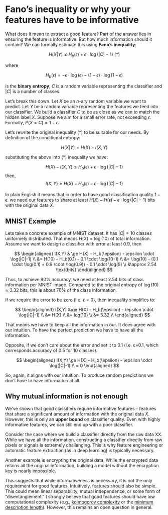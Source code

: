 # Fano's inequality or why your features have to be informative

What does it mean to extract a good feature? Part of the answer lies in ensuring the feature is informative. But how much information should it contain? We can formally estimate this using **Fano's inequality**:

$$
H(X|Y) \le H_{b}(\epsilon) + \epsilon \cdot \log(|C|-1) \text{   (*)}
$$

where

$$
H_b(\epsilon) = -\epsilon \cdot \log(\epsilon)-(1-\epsilon) \cdot \log(1-\epsilon)
$$

is the **binary entropy**, $C$ is a random variable representing the classifier and $|C|$ is a number of classes.

Let's break this down. Let $X$ be an $n$-ary random variable we want to predict. Let $Y$ be a random variable representing the features we feed into our classifier. We build a classifier $C$ to be as close as we can to match the hidden label $X$. Suppose we aim for a small error rate, not exceeding $\epsilon$. Formally, $P(X=C)=1-\epsilon$.

Let's rewrite the original inequality (*) to be suitable for our needs. By definition of the conditional entropy:

$$
H(X|Y) = H(X) - I(X,Y)
$$

substituting the above into (*) inequality we have:

$$
H(X) - I(X,Y) \le H_b(\epsilon) + \epsilon \cdot \log(|C|-1)
$$
then,
$$
I(X,Y) \ge H(X) - H_b(\epsilon) - \epsilon \cdot \log(|C|-1)
$$

In plain English it means that in order to have good classification quality $1-\epsilon$. we need our features to share at least $H(X) - H(\epsilon) - \epsilon \cdot \log(|C|-1)$ bits with the original data $X$.

## MNIST Example

Lets take a concrete example of MNIST dataset. It has $|C|=10$ classes uniformely distributed. That means $H(X) = \log(10)$ of total information. Assume we want to design a classifier with error at least $0.9$, then

$$
\begin{aligned}
I(X,Y) 	& \ge H(X) - H_b(\epsilon) - \epsilon \cdot \log(|C|-1) \\
	&= H(10) - H_b(0.1) - 0.1 \cdot \log(10-1) \\
	&= \log(10) - (0.1 \cdot \log(0.1) + 0.9 \cdot \log(0.9)) - 0.1 \cdot \log(9) \\
	&\approx 2.54 \text{bits}
\end{aligned}
$$

Thus, to achieve 90% accuracy, we need at least $2.54$ bits of class information per MNIST image. Compared to the original entropy of $\log(10) \approx 3.32$ bits, this is about 76% of the class information.

If we require the error to be zero (i.e. $\epsilon=0$), then inequality simplifies to:

$$
\begin{aligned}
I(X,Y) 	&\ge H(X) - H_b(\epsilon) - \epsilon \cdot \log(|C|-1) \\
	&= H(X)  \\
	&= log(10) \\
	&= 3.32 \\
\end{aligned}
$$

That means we have to keep all the information in our. It does agree with our intuition. To have the perfect prediction we have to have all the information.

Opposite, if we don't care about the error and set it to 0.1 (i.e. ε=0.1, which corresponds accuracy of 0.5 for 10 classes).

$$
\begin{aligned}
I(X,Y) 	\ge H(X) - H_b(\epsilon) - \epsilon \cdot \log(|C|-1) \\
	= 0
\end{aligned}
$$

So, again, it aligns with our intuition. To produce random predictions we don't have to have information at all.

## Why mutual information is not enough

We've shown that good classifiers require informative features - features that share a significant amount of information with the original data $X$. However, this is only an **upper bound** on classifier quality. Even with highly informative features, we can still end up with a poor classifier.

Consider the case where we build a classifier directly from the raw data XX. While we have all the information, constructing a classifier directly from raw pixels or signals is extremely challenging. This is why feature engineering or automatic feature extraction (as in deep learning) is typically necessary.

Another example is encrypting the original data. While the encrypted data retains all the original information, building a model without the encryption key is nearly impossible.

This suggests that while informativeness is necessary, it is not the only requirement for good features. Intuitively, features should also be simple. This could mean linear separability, mutual independence, or some form of "disentanglement." I strongly believe that good features should have low computational complexity (e.g., [kolmogorov complexity](https://en.wikipedia.org/wiki/Kolmogorov_complexity) or the [minimum description length](https://en.wikipedia.org/wiki/Minimum_description_length)). However, this remains an open question in general.
